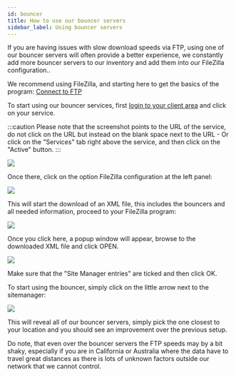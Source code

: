 ```yaml
---
id: bouncer
title: How to use our bouncer servers
sidebar_label: Using bouncer servers
---
```


If you are having issues with slow download speeds via FTP, using one of our bouncer servers will often provide a better experience, we constantly add more bouncer servers to our inventory and add them into our FileZilla configuration..

We recommend using FileZilla, and starting here to get the basics of the program: [Connect to FTP](/shared-storage/file-access/connect-ftp)

To start using our bouncer services, first [login to your client area](https://panel.hostingby.design/clientarea.php?action=services) and click on your service.

:::caution
Please note that the screenshot points to the URL of the service, do not click on the URL but instead on the blank space next to the URL - Or click on the "Services" tab right above the service, and then click on the "Active" button.
:::

![](http://i.imgur.com/RmoPc8Y.png)

Once there, click on the option FileZilla configuration at the left panel:

![](http://i.imgur.com/D4hDVGG.png)

This will start the download of an XML file, this includes the bouncers and all needed information, proceed to your FileZilla program:

![](http://i.imgur.com/iVwwvnM.png)

Once you click here, a popup window will appear, browse to the downloaded XML file and click OPEN.

![](http://i.imgur.com/UdGjReB.png)

Make sure that the "Site Manager entries" are ticked and then click OK.

To start using the bouncer, simply click on the little arrow next to the sitemanager:

![](http://i.imgur.com/c1y2Zt9.png)

This will reveal all of our bouncer servers, simply pick the one closest to your location and you should see an improvement over the previous setup.

Do note, that even over the bouncer servers the FTP speeds may by a bit shaky, especially if you are in California or Australia where the data have to travel great distances as there is lots of unknown factors outside our network that we cannot control.
